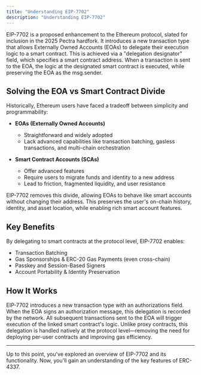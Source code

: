 ```yaml
---
title: "Understanding EIP-7702"
description: "Understanding EIP-7702"
---
```


EIP-7702 is a proposed enhancement to the Ethereum protocol, slated for inclusion in the 2025 Pectra hardfork. It introduces a new transaction type that allows Externally Owned Accounts (EOAs) to delegate their execution logic to a smart contract. This is achieved via a "delegation designator" field, which specifies a smart contract address. When a transaction is sent to the EOA, the logic at the designated smart contract is executed, while preserving the EOA as the msg.sender.

## Solving the EOA vs Smart Contract Divide

Historically, Ethereum users have faced a tradeoff between simplicity and programmability:

- **EOAs (Externally Owned Accounts)**

  - Straightforward and widely adopted
  - Lack advanced capabilities like transaction batching, gasless transactions, and multi-chain orchestration

- **Smart Contract Accounts (SCAs)**
  - Offer advanced features
  - Require users to migrate funds and identity to a new address
  - Lead to friction, fragmented liquidity, and user resistance

EIP-7702 removes this divide, allowing EOAs to behave like smart accounts without changing their address. This preserves the user's on-chain history, identity, and asset location, while enabling rich smart account features.

## Key Benefits

By delegating to smart contracts at the protocol level, EIP-7702 enables:

- Transaction Batching
- Gas Sponsorships & ERC-20 Gas Payments (even cross-chain)
- Passkey and Session-Based Signers
- Account Portability & Identity Preservation

## How It Works

EIP-7702 introduces a new transaction type with an authorizations field. When the EOA signs an authorization message, this delegation is recorded by the network. All subsequent transactions sent to the EOA will trigger execution of the linked smart contract's logic. Unlike proxy contracts, this delegation is handled natively at the protocol level—removing the need for deploying per-user contracts and improving gas efficiency.

---

Up to this point, you've explored an overview of EIP-7702 and its functionality. Now, you'll gain an understanding of the key features of ERC-4337.
